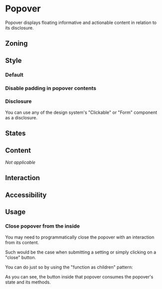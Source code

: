 

<Meta of={Stories} />
<Status id="popover" />

# Popover

Popover displays floating informative and actionable content in relation to its disclosure.

## Zoning

## Style

### Default

<Canvas height="12rem" of={Stories.DefaultStory} />

### Disable padding in popover contents

<Canvas height="12rem" of={Stories.WithoutPaddingStory} />

### Disclosure

You can use any of the design system's "Clickable" or "Form" component as a disclosure.

<Canvas height="12rem" of={Stories.DisclosureStory} />

<Canvas height="12rem" of={Stories.InInteractiveComponentStory} />

<Canvas height="15rem" of={Stories.FormDisclosureStory} />

## States

## Content

_Not applicable_

## Interaction

## Accessibility

## Usage

### Close popover from the inside

You may need to programmatically close the popover with an interaction from its content.

Such would be the case when submitting a setting or simply clicking on a "close" button.

You can do just so by using the "function as children" pattern:

<Canvas height="12rem" of={Stories.WithFunctionAsChildren} />

As you can see, the button inside that popover consumes the popover's state and its methods.
